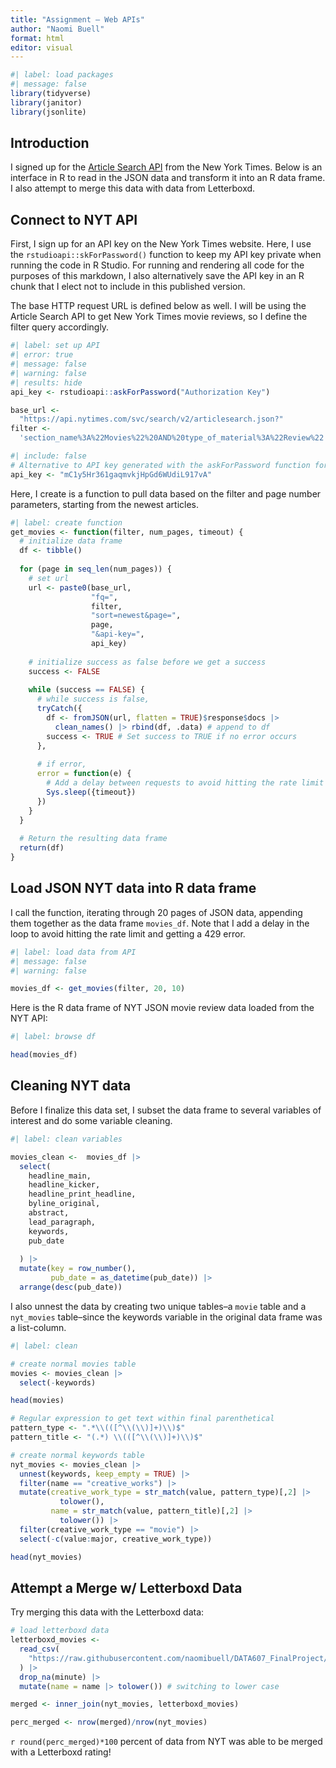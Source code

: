 ```yaml
---
title: "Assignment – Web APIs"
author: "Naomi Buell"
format: html
editor: visual
---
```


```r
#| label: load packages
#| message: false
library(tidyverse)
library(janitor)
library(jsonlite)
```

## Introduction

I signed up for the [Article Search API](https://developer.nytimes.com/docs/articlesearch-product/1/overview) from the New York Times. Below is an interface in R to read in the JSON data and transform it into an R data frame. I also attempt to merge this data with data from Letterboxd.

## Connect to NYT API

First, I sign up for an API key on the New York Times website. Here, I use the `rstudioapi::skForPassword()` function to keep my API key private when running the code in R Studio. For running and rendering all code for the purposes of this markdown, I also alternatively save the API key in an R chunk that I elect not to include in this published version.

The base HTTP request URL is defined below as well. I will be using the Article Search API to get New York Times movie reviews, so I define the filter query accordingly.

```r
#| label: set up API
#| error: true
#| message: false
#| warning: false
#| results: hide
api_key <- rstudioapi::askForPassword("Authorization Key")

base_url <-
  "https://api.nytimes.com/svc/search/v2/articlesearch.json?"
filter <-
  'section_name%3A%22Movies%22%20AND%20type_of_material%3A%22Review%22'
```

```r
#| include: false
# Alternative to API key generated with the askForPassword function for the purposes of rendering my QMD
api_key <- "mC1y5Hr361gaqmvkjHpGd6WUdiL917vA"
```

Here, I create is a function to pull data based on the filter and page number parameters, starting from the newest articles.

```r
#| label: create function
get_movies <- function(filter, num_pages, timeout) {
  # initialize data frame
  df <- tibble()
  
  for (page in seq_len(num_pages)) {
    # set url
    url <- paste0(base_url,
                  "fq=",
                  filter,
                  "sort=newest&page=",
                  page,
                  "&api-key=",
                  api_key)
    
    # initialize success as false before we get a success
    success <- FALSE
    
    while (success == FALSE) {
      # while success is false,
      tryCatch({
        df <- fromJSON(url, flatten = TRUE)$response$docs |>
          clean_names() |> rbind(df, .data) # append to df
        success <- TRUE # Set success to TRUE if no error occurs
      },
      
      # if error,
      error = function(e) {
        # Add a delay between requests to avoid hitting the rate limit
        Sys.sleep({timeout})
      })
    }
  }
  
  # Return the resulting data frame
  return(df)
}
```

## Load JSON NYT data into R data frame

I call the function, iterating through 20 pages of JSON data, appending them together as the data frame `movies_df`. Note that I add a delay in the loop to avoid hitting the rate limit and getting a 429 error.

```r
#| label: load data from API
#| message: false
#| warning: false

movies_df <- get_movies(filter, 20, 10)
```

Here is the R data frame of NYT JSON movie review data loaded from the NYT API:

```r
#| label: browse df

head(movies_df)
```

## Cleaning NYT data

Before I finalize this data set, I subset the data frame to several variables of interest and do some variable cleaning.

```r
#| label: clean variables

movies_clean <-  movies_df |>
  select(
    headline_main,
    headline_kicker,
    headline_print_headline,
    byline_original,
    abstract,
    lead_paragraph,
    keywords,
    pub_date
    
  ) |>
  mutate(key = row_number(),
         pub_date = as_datetime(pub_date)) |>
  arrange(desc(pub_date))
```

I also unnest the data by creating two unique tables–a `movie` table and a `nyt_movies` table–since the keywords variable in the original data frame was a list-column.

```r
#| label: clean

# create normal movies table
movies <- movies_clean |>
  select(-keywords)

head(movies)

# Regular expression to get text within final parenthetical
pattern_type <- ".*\\(([^\\(\\)]+)\\)$"
pattern_title <- "(.*) \\(([^\\(\\)]+)\\)$"

# create normal keywords table
nyt_movies <- movies_clean |>
  unnest(keywords, keep_empty = TRUE) |>
  filter(name == "creative_works") |> 
  mutate(creative_work_type = str_match(value, pattern_type)[,2] |> 
           tolower(),
         name = str_match(value, pattern_title)[,2] |> 
           tolower()) |> 
  filter(creative_work_type == "movie") |> 
  select(-c(value:major, creative_work_type))

head(nyt_movies)
```

## Attempt a Merge w/ Letterboxd Data

Try merging this data with the Letterboxd data:

```r
# load letterboxd data
letterboxd_movies <-
  read_csv(
    "https://raw.githubusercontent.com/naomibuell/DATA607_FinalProject/main/movies_trimmed.csv"
  ) |> 
  drop_na(minute) |> 
  mutate(name = name |> tolower()) # switching to lower case 

merged <- inner_join(nyt_movies, letterboxd_movies)

perc_merged <- nrow(merged)/nrow(nyt_movies)
```

`r round(perc_merged)*100` percent of data from NYT was able to be merged with a Letterboxd rating!

